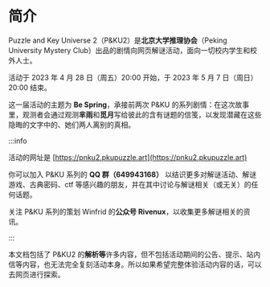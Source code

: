 # 简介

Puzzle and Key Universe 2（P&KU2）是**北京大学推理协会**（Peking University Mystery Club）出品的剧情向网页解谜活动，面向一切校内学生和校外人士。

活动于 2023 年 4 月 28 日（周五）20:00 开始，于 2023 年 5 月 7 日（周日）20:00 结束。

这一届活动的主题为 **Be Spring**，承接前两次 P&KU 的系列剧情：在这次故事里，观测者会通过观测**芈雨**和**觅月**写给彼此的含有谜题的信笺，以发现潜藏在这些隐晦的文字中的、她们两人离别的真相。

:::info

活动的网址是 [https://pnku2.pkupuzzle.art](https://pnku2.pkupuzzle.art)

你可以加入 P&KU 系列的 **QQ 群（649943168）**
以结识更多对解谜活动、解谜游戏、古典密码、ctf 等感兴趣的朋友，并在其中讨论与解谜相关（或无关）的任何话题。

关注 P&KU 系列的策划 Winfrid 的**公众号 Rivenux**，以收集更多解谜相关的资讯。

:::

本文档包括了 P&KU2 的**解析等**许多内容，但不包括活动期间的公告、提示、站内信等内容，也无法完全复刻活动本身。所以如果希望完整体验活动内容的话，可以去网页进行探索。
